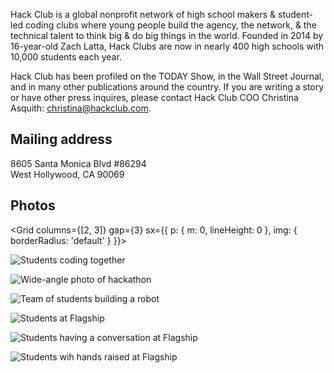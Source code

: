 
Hack Club is a global nonprofit network of high school makers & student-led coding clubs where young people build the agency, the network, & the technical talent to think big & do big things in the world. Founded in 2014 by 16-year-old Zach Latta, Hack Clubs are now in nearly 400 high schools with 10,000 students each year.

Hack Club has been profiled on the TODAY Show, in the Wall Street Journal, and in many other publications around the country. If you are writing a story or have other press inquires, please contact Hack Club COO Christina Asquith: [christina@hackclub.com](mailto:christina@hackclub.com).

## Mailing address

8605 Santa Monica Blvd #86294  
West Hollywood, CA 90069

## Photos

<Grid columns={[2, 3]} gap={3} sx={{ p: { m: 0, lineHeight: 0 }, img: { borderRadius: 'default' } }}>

![Students coding together](https://lh3.googleusercontent.com/mg1meK6t0YyF_a477Jmi191Qh2mpdKN0sOR3KO5VUjU41gXfZ3lT6274ivItTgXlIQad1c7gXipTqZaNDAUeRNUvyQoYPkQDuuD9ZtD_2OzK_W88Ka0SUwbldH1U_Ep5CROMPUyER4yY2yV3AcToS-IcrSPpdn38f5XfxDbP31iqD4R58BDfnAvLV1lkQCIunjzPcc_PLwpczBw44vYPjr6Z5A6_1pyqI9b-D30b_hqwD7vGF78nXf2PZNpbovyzSnHwRReOb9niSkzNz7dnGA3KTKJcoxS5tlpRVXba9pHvJCMcQp9st9KIBi8X9bl9xIfolKXBknOTaaddsdu-ERgIMq3_WO74Thh-J3M9qgExBPcT6YFkhroGdULBGfFn1hMPxMMC_EC3eIfaRLrO8KvitpSt8ViIUVqqQFaanGHDqzihoNMTtBh7-JldDao5-L8-9ZKfIyqhz9OyPG6ywTbQipQnto3zUFt-cK3RfCaaDBvTIMnKiKVbG6u1FmL8LLNdvWtptNECUXBeekAIMPg0Z8Px6JnWwUn8wJeRnKCJCe63cYZheSteMfyICG3aQRs7vMjnaCoXhTK425JKkmCL8SHwKbqsVY2954hxKzm8knc4SkotzQ042I6sH6kXciNhMwI5soUDO7XPf6N37vWuVn2WFM_Sh1T-JHMwn803_Jd1iujvvUiM0qPoQhQ8lnyI=w640-h400-k-ft)

![Wide-angle photo of hackathon](https://lh3.googleusercontent.com/d1ySE69DZY3t6B5WOMrMdpDz9-1aVVLMEMwNFOt46AfARQg4ViT9ShYG5a7ZJ5kefAM--WThs2z2hjVbssEhnbpsi-QbF_E4bDtBHI12tz7OSgR0LEyvJP2oTxXnrXez6Hx87k4JexmlpEo9uFzRGlq2bbdOovChlxVKq2J-t9_vOBvLE2P-DSvVAgMNV37quk4OGiuxj3ItQ9Ed0KRvnHswuXZnkf5qiS6ed7AvFqvInJRe1QFPR8pcXTn3DzYjNRLH6okIABaIJJ9wXx_JekcnUmJRpCXENe3Fs81xfz4gL6WSfUML4SPCp3PYLTDjLpKWth9KzsFypDgCk-CH1FPOEUuN_DlnDTN74AopwdRtNca6LgoGxuE3VnLrCDgVrnqCJCiu1cXhyQfLZtb-QBLJjnQ9IXOZExUir8f0W4mqirwu8yeJJP-LqQ_53o8GLfVK8LS1E2R0BwFPYViI4LHI52cgWBj05Trusv0q79IpvBOUQeSl3dQPjLZuxllJvScygVVDjpcP-_eVObAQUOfQY9Vq6bG7ujvXrz53m9SgfMqtbzVuZ4MQXxlAs75D94mIl6BLNoMPMuPVvhPRGxYr7UeDmcrk8yjnh9gP8ZP-4GgfCQl3KqBG5v3lD6nNTpXpWdF8E75BRvvHOEHKYUpkK1RYLyiwXy8QH9PHtn3IUYHx1Q1EYJHJ9oxgz9_e5S1u=w640-h400-k-ft)

![Team of students building a robot](https://lh3.googleusercontent.com/KToyIRihElX97vwiHrUEDm2ZDurUy973L6RiXGRGrQD0cQgf3nCzbyC5h3_zfM3w1JadgxGjQiL7vVVkg_aHkU-0F8TGauxDSRblziJIHOzQY2pWpQoe4RIm-HqXG41xyamtGA4X6hLarACd2L8nu2m_AaWorKYUQfabk57kF6WXGDXO8nVdJcIh59zF1lPvLWuegnBHA__CJbyT-6Kl-r7ZL_rtXGFXgzDL6wBYvQPgBc4CGlFYy8p80nZosHkbr9z14BWOonjpD4_1XDf7y9NYbXWZgchObt8PIqY4eQxcfYQLVQqmMCUT81j8IpnVJTexNHkBH83W-rKShUkU_3U5SvEkb2-fFR-mtUB0ySUO70eMB4r9QkT54bVulB-HzwD7TTjiHZzB57LUO1l1k_sk1QONj7fTV4BT2mlpFwZpmQwNHtSxo5WA6C5WJgPrsbCwB7cW9j-pj9NrbeFwW4d9dGnwhXTjPYJfXlpLbrq-KmakHkHd_i0tXIpmHK5WX3voGxF_7IG02sne1-dU6vQ0sDeh4JKC6J7JwkdQP_x4iR2Yn6vPhsi50pShTENsxMSTkbC1gTuCwWpnuyjA_qGVeLlnq_8MKyLFGDU6HdH6YkR645LDnstsIUEJYl1Te6ijiUmT_B7saD25efXzzKwu4XCW5akA2o87mHxO9vilEZsChE-Y_9hueyHyHAeB81QE=w640-h400-k-ft)

![Students at Flagship](https://lh3.googleusercontent.com/rUbEAs_fHylS_-vvBsRzAXspACZ_HLgCl5lpoTXdnm9NXTjk97Tazb8CJcSqe0cERzjGbhaUEw4zop2F1vQVZY1l_BWBYrl4F5pJVRWs18Rm_h94uYmkgN-afi_B24RD5cPd3eWAjS0tpi83aL3PKSO0NXN_01EGxk6TXe8OdmYqYTTY14ORAE8Dkmt55T1j6S-j6ugZq8Ez0ky5QNSaaoHEyXO4DOlRLr1S5_V_7IUiGZfkT4-VyML3P_TSxKCQrWGsrY8jLCj_MZTnRvg8sxLvz9wDiSBb_XzYpWQVet-bMWyXeoS8aVriMyjBlWsMZTuCb8jqohDVrSMnv0pF0dwn_OmFI7SbsvXP5OOqqUa1yLhEdAfEiRy6wegg1t-xrhqtcUVA97CKdj3SiPD_fHkCWl8i1lAJfOe71zV1QZuW0ez8FiUy43U5hsL_hsBgP2L-NGZYBuXOq1MUtqpaWsJdlIp6TjxzTD_8X2uUK4MxJG8Sa_Sqg3logr4b3rnpfckyQghHraGSYh31UD1ojkil9931raDJiEw0bH3F_xjVVY9drzOItHOrf_Fr7lBc4zQWjW2h7zzYj41w5TEh_1wQUpQbks12eHNYNa5COV9Iju3pa_xH_AKfQmUbu-bFxtggrcOrHp9l5Woy8ChEqaDP0N3xiWc1_pSJAOrEPjzGzSZxyslHiF2IwxAVeA-0LGbm=w640-h400-k-ft)

![Students having a conversation at Flagship](https://lh3.googleusercontent.com/6hI78Ex8V_Akb9mF5rtV8eZih_XX5B7frfRIqTyXqQ_cAylFG8VPc530WAV4_4axx__mtlcl7k95q29ahaZ8xXj1fiOjtUq7ge3fJr_9LpLpXucELZJ0jI-5Tl4b3o775WIfkgrM5wu92kKs2Bx5y29WpTAlIpCtOwTmgW5FnHayjkgAfccA0mKUZpW4hX2uZ776pRu9m16SMxqVijTbLZGnN0v5no2s2e-REUiRX9zmoQND6wzJixgvQ-uPyNgyQMMMryML8GyMC4BzK9bZpdd7mFbHbMWRURilZa00kUK1C7od0PpOCok7iysGmMdNm48IOHPM6MWPA5jo_12xdyeDQLLrNk9wQHofl42jELru9mAgn90JnTdhNCCiZC_QiMSCA_IbIQNo0TW0iCd1mNgJ3JH-z02jTtjSFI1waekplKlWMN4FYKARHueXEhpt2hQZoZn4hLszgo19JxLB_BG7zsQflz7W2tECghgwqW2EHpAPsY-hbGQor_6NCrSoX9Q4fw6ivMHLwfdhukIXV-AN-SWRImvLNNXkU5Ho5HKt2GvPYl9EOx7SmA0W-2X4tikvGaNXa6JOuM9lzffJlKzMi4dN86tvoQ4gTO-N_FHyUvmTtYOhG2yvyhYg1qUsEDt4J1yCr1GYcKx2Cn6nqYUDNSoAef6fiYfcYkOxCelevlEL17i3sbTaoUN10DkJL-Sr=w640-h400-k-ft)

![Students wih hands raised at Flagship](https://lh3.googleusercontent.com/9ZKSYYkSYDmDxOWp_pBUw7W_FXRFwujAW6actP7eHHTJS0JsU-EGjYc2FO-zwpSXDKzkOC4GAzVJW7ljJpoZHesppiUyKMZnJYTeQrq_dEHCSrZ-61VsWoMTJ1uv6hdUWlKflmHcclseo5qWylLzu_NYjr3wpKmXPdDkWtOJeBmBBaY64dtNbF6qkr1lY3bwkGJ3nxQOAFlwDBPaUWMbovAL7S67-lvX_p_LSwkEIGwFdJf38zdGqihDcVtUmVUkN-Z0dOAvIZ5quQ7bRTWbaiAdkBeLRSUnU8eKoDb2Ep_v-WcCFayc8cxPsCj8rnpTRgglKVBl0oQgBHqt_MEC2SRKw3FejX-lo7O-NaN_diSEO__hlYHnGum9Ee_M0UXMikIR9gBp6WfDdtVAqRHgVxCiGffL3z1gtjwx2Lchv99LqgnSRA1mOylEWUl1uZNbuDnu3K38JMN_hM-7kH1d-vQak8T8ngk4_bJGoUNzeyeUUvuGyToeyvkKS-VYuX9VQRu8YDgzbe5YR2D_k2ID9mz2RReDKUpy01GlKZgpLiU7tBBl59mlGDbemlkMpNiJ3VkhDmqjFrgZ3gh8rQLcv3I-GHmch7J8firucCjtIL8eqXSDd5IUIy7zajsadS5MqJHqT0PJQmy3mxTBzzZoDhZ92aj4B0hGy8J1klXm7SQmnkC7aulQjLm3mxca9CA1VBA7=w640-h400-k-ft)

</Grid>

